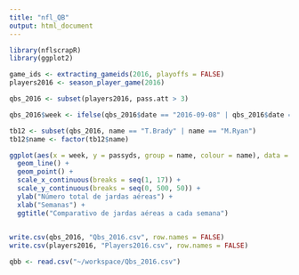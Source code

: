 ```yaml
---
title: "nfl_QB"
output: html_document
---
```


```r
library(nflscrapR)
library(ggplot2)
```

```r
game_ids <- extracting_gameids(2016, playoffs = FALSE)
players2016 <- season_player_game(2016)

qbs_2016 <- subset(players2016, pass.att > 3)
```

```r
qbs_2016$week <- ifelse(qbs_2016$date == "2016-09-08" | qbs_2016$date == "2016-09-11" | qbs_2016$date == "2016-09-12", 1, ifelse(qbs_2016$date == "2016-09-15" | qbs_2016$date == "2016-09-18" | qbs_2016$date == "2016-09-19", 2, ifelse(qbs_2016$date == "2016-09-22" | qbs_2016$date == "2016-09-25" | qbs_2016$date == "2016-09-26", 3, ifelse(qbs_2016$date == "2016-09-29" | qbs_2016$date == "2016-10-02" | qbs_2016$date == "2016-10-03", 4, ifelse(qbs_2016$date == "2016-10-06" | qbs_2016$date == "2016-10-09" | qbs_2016$date == "2016-10-10", 5, ifelse(qbs_2016$date == "2016-10-13" | qbs_2016$date == "2016-10-16" | qbs_2016$date == "2016-10-17", 6, ifelse(qbs_2016$date == "2016-10-20" | qbs_2016$date == "2016-10-23" | qbs_2016$date == "2016-10-24", 7, ifelse(qbs_2016$date == "2016-10-27" | qbs_2016$date == "2016-10-30" | qbs_2016$date == "2016-10-31", 8, ifelse(qbs_2016$date == "2016-11-03" | qbs_2016$date == "2016-11-06" | qbs_2016$date == "2016-11-07", 9, ifelse(qbs_2016$date == "2016-11-10" | qbs_2016$date == "2016-11-13" | qbs_2016$date == "2016-11-14", 10, ifelse(qbs_2016$date == "2016-11-17" | qbs_2016$date == "2016-11-20" | qbs_2016$date == "2016-11-21", 11, ifelse(qbs_2016$date == "2016-11-24" | qbs_2016$date == "2016-11-27" | qbs_2016$date == "2016-11-28", 12, ifelse(qbs_2016$date == "2016-12-01" | qbs_2016$date == "2016-12-04" | qbs_2016$date == "2016-12-05", 13, ifelse(qbs_2016$date == "2016-12-8" | qbs_2016$date == "2016-12-11" | qbs_2016$date == "2016-12-12", 14, ifelse(qbs_2016$date == "2016-12-15" | qbs_2016$date == "2016-12-17" | qbs_2016$date == "2016-12-18" | qbs_2016$date == "2016-12-19", 15, ifelse(qbs_2016$date == "2016-12-22" | qbs_2016$date == "2016-12-24" | qbs_2016$date == "2016-12-25" | qbs_2016$date == "2016-12-26", 16, 17))))))))))))))))
```





```r
tb12 <- subset(qbs_2016, name == "T.Brady" | name == "M.Ryan")
tb12$name <- factor(tb12$name)
```

```r
ggplot(aes(x = week, y = passyds, group = name, colour = name), data = tb12) +
  geom_line() +
  geom_point() +
  scale_x_continuous(breaks = seq(1, 17)) +
  scale_y_continuous(breaks = seq(0, 500, 50)) +
  ylab("Número total de jardas aéreas") +
  xlab("Semanas") +
  ggtitle("Comparativo de jardas aéreas a cada semana")
  
```


```r
write.csv(qbs_2016, "Qbs_2016.csv", row.names = FALSE)
write.csv(players2016, "Players2016.csv", row.names = FALSE)
```

```r
qbb <- read.csv("~/workspace/Qbs_2016.csv")
```





